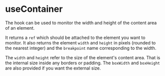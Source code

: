 
# useContainer

<div className="large">
  The hook can be used to monitor the width and height of the content area
  of an element.
</div>

It returns a `ref` which should be attached to the element you want to
monitor.  It also returns the element `width` and `height` in pixels (rounded
to the nearest integer) and the `breakpoint` name corresponding to the width.

The `width` and `height` refer to the size of the element's content area.
That is the internal size inside any borders or padding. The `boxWidth` and
`boxHeight` are also provided if you want the external size.

<Example
  Component={Component}
  code={Source}
  expand
/>
